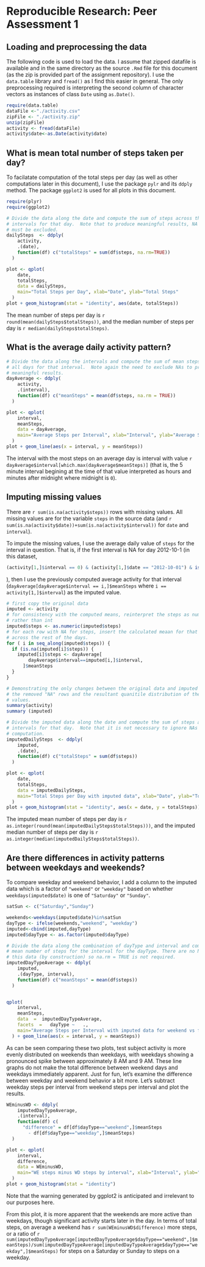 # Reproducible Research: Peer Assessment 1


## Loading and preprocessing the data
The following code is used to load the data. I assume that zipped datafile is available and in the same directory as the source `.Rmd` file for this document (as the zip is provided part of the assignment repository). I use the `data.table` library and `fread()` as I find this easier in general.  The only preprocessing required is interpreting the second column of character vectors as instances of class `Date` using `as.Date()`.
```r
require(data.table)
dataFile <-"./activity.csv"
zipFile <- "./activity.zip"
unzip(zipFile)
activity <- fread(dataFile)
activity$date<-as.Date(activity$date)
```



## What is mean total number of steps taken per day?
To facilatate computation of the total steps per day (as well as other computations later in this document), I use the package `pylr` and its `ddply` method.  The package `ggplot2` is used for all plots in this document.
```r
require(plyr)
require(ggplot2)

# Divide the data along the date and compute the sum of steps across the 
# intervals for that day.  Note that to produce meaningful results, NA values
# must be excluded.
dailySteps  <- ddply(
    activity,
    .(date),
    function(df) c("totalSteps" = sum(df$steps, na.rm=TRUE))
  )

plot <- qplot(
    date, 
    totalSteps, 
    data = dailySteps, 
    main="Total Steps per Day", xlab="Date", ylab="Total Steps"
  ) 
plot + geom_histogram(stat = "identity", aes(date, totalSteps))

```

The mean number of steps per day is `r round(mean(dailySteps$totalSteps))`, and the median number of steps per day is `r median(dailySteps$totalSteps)`.


## What is the average daily activity pattern?
```r
# Divide the data along the intervals and compute the sum of mean steps across 
# all days for that interval.  Note again the need to exclude NAs to produce 
# meaningful results.
dayAverage <- ddply(
    activity,
    .(interval),
    function(df) c("meanSteps" = mean(df$steps, na.rm = TRUE))
  )

plot <- qplot(
    interval, 
    meanSteps, 
    data = dayAverage,
    main="Average Steps per Interval", xlab="Interval", ylab="Average Steps"
  )
plot + geom_line(aes(x = interval, y = meanSteps))
```

The interval with the most steps on an average day is interval with value `r dayAverage$interval[which.max(dayAverage$meanSteps)]` (that is, the 5 minute interval begining at the time of that value interpreted as hours and minutes after midnight where midnight is `0`).



## Imputing missing values
There are `r sum(is.na(activity$steps))` rows with missing values.  All missing values are for the variable `steps` in the source data (and `r sum(is.na(activity$date))+sum(is.na(activity$interval))` for `date` and `interval`).

To impute the missing values, I use the average daily value of `steps` for the interval in question.  That is, if the first interval is NA for day 2012-10-1 (in this dataset,
```r
(activity[1,]$interval == 0) & (activity[1,]$date == "2012-10-01") & is.na(activity[1,]$steps)
```
), then I use the previously computed average activity for that interval (`dayAverage[dayAverage$interval == i,]$meanSteps` where `i == activity[1,]$interval`) as the imputed value.
```r
# first copy the original data
imputed <- activity
# for consistency with the computed means, reinterpret the steps as numeric 
# rather than int
imputed$steps <- as.numeric(imputed$steps)
# for each row with NA for steps, insert the calculated meaan for that interval
# across the rest of the days.
for ( i in seq_along(imputed$steps)) {
  if (is.na(imputed[i]$steps)) {
    imputed[i]$steps <- dayAverage[
        dayAverage$interval==imputed[i,]$interval,
      ]$meanSteps
  }
}

# Demonstrating the only changes between the original data and imputed data are
# the removed "NA" rows and the resultant quanitile distribution of the steps 
# values.
summary(activity)
summary (imputed)

# Divide the imputed data along the date and compute the sum of steps across the 
# intervals for that day.  Note that it is not necessary to ignore NAs in this
# computation.
imputedDailySteps  <- ddply(
    imputed,
    .(date),
    function(df) c("totalSteps" = sum(df$steps))
  )

plot <- qplot(
    date, 
    totalSteps, 
    data = imputedDailySteps,
    main="Total Steps per Day with imputed data", xlab="Date", ylab="Total Steps"
  ) 
plot + geom_histogram(stat = "identity", aes(x = date, y = totalSteps))
```

The imputed mean number of steps per day is `r as.integer(round(mean(imputedDailySteps$totalSteps)))`, and the imputed median number of steps per day is `r as.integer(median(imputedDailySteps$totalSteps))`.

## Are there differences in activity patterns between weekdays and weekends?
To compare weekday and weekend behavior, I add a column to the imputed data which is a factor of `"weekend"` or `"weekday"` based on whether `weekdays(imputed$date)` is one of `"Saturday"` or `"Sunday"`.  
```r
satSun <- c("Saturday","Sunday")

weekends<-weekdays(imputed$date)%in%satSun
dayType <- ifelse(weekends,"weekend", "weekday")
imputed<-cbind(imputed,dayType)
imputed$dayType <- as.factor(imputed$dayType)

# Divide the data along the combination of dayType and interval and compute the
# mean number of steps for the interval for the dayType. There are no NAs in 
# this data (by construction) so na.rm = TRUE is not required.
imputedDayTypeAverage <- ddply(
    imputed,
    .(dayType, interval),
    function(df) c("meanSteps" = mean(df$steps))
  )


qplot(
    interval,  
    meanSteps,  
    data  =  imputedDayTypeAverage,	
    facets	=	dayType	~	.,
    main="Average Steps per Interval with imputed data for weekend vs for  weekday", xlab="Interval", ylab="Average Steps"
  )	+ geom_line(aes(x = interval, y = meanSteps))

```


As can be seen comparing these two plots, test subject activity is more evenly distributed on weekends than weekdays, with weekdays showing a pronounced spike between approximately 8 AM and 9 AM.  These line graphs do not make the total difference between weekend days and weekdays immediately apparent. Just for fun, let's examine the difference between weekday and weekend behavior a bit more.  Let's subtract weekday steps per interval from weekend steps per interval and plot the results.
```r
WEminusWD <- ddply(
    imputedDayTypeAverage,
    .(interval),
    function(df) c(
      "difference" = df[df$dayType=="weekend",]$meanSteps 
        - df[df$dayType=="weekday",]$meanSteps)
  )

plot <- qplot(
    interval, 
    difference, 
    data = WEminusWD,
    main="WE steps minus WD steps by interval", xlab="Interval", ylab="Steps Difference"
  ) 
plot + geom_histogram(stat = "identity")

```

Note that the warning generated by ggplot2 is anticipated and irrelevant to our purposes here. 

From this plot, it is more apparent that the weekends are more active than weekdays, though significant activity starts later in the day.  In terms of total steps, on average a weekend has `r sum(WEminusWD$difference)` more steps, or a ratio of `r sum(imputedDayTypeAverage[imputedDayTypeAverage$dayType=="weekend",]$meanSteps)/sum(imputedDayTypeAverage[imputedDayTypeAverage$dayType=="weekday",]$meanSteps)` for steps on a Saturday or Sunday to steps on a weekday.

